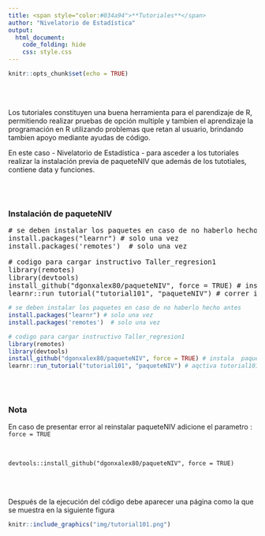 ```yaml
---
title: <span style="color:#034a94">**Tutoriales**</span>
author: "Nivelatorio de Estadística"
output:
  html_document:
    code_folding: hide
    css: style.css
---
```


```r
knitr::opts_chunk$set(echo = TRUE)
```

<br/><br/>

Los tutoriales constituyen una buena herramienta para el parendizaje de R, permitiendo realizar pruebas de opción multiple y tambien el aprendizaje la programación en R utilizando problemas que retan al usuario, brindando tambien apoyo mediante ayudas de código.

En este caso - Nivelatorio de Estadística - para asceder a los tutoriales realizar la instalación previa de  paqueteNIV que además de los tutotiales, contiene data y funciones.


<br/><br/>

### **Instalación de paqueteNIV**

<pre>
# se deben instalar los paquetes en caso de no haberlo hecho antes
install.packages("learnr") # solo una vez
install.packages('remotes')  # solo una vez

# codigo para cargar instructivo Taller_regresion1
library(remotes) 
library(devtools)  
install_github("dgonxalex80/paqueteNIV", force = TRUE) # instala  paqueteNIV
learnr::run_tutorial("tutorial101", "paqueteNIV") # correr instructivo 1
</pre>

```r
# se deben instalar los paquetes en caso de no haberlo hecho antes
install.packages("learnr") # solo una vez
install.packages('remotes')  # solo una vez

# codigo para cargar instructivo Taller_regresion1
library(remotes) 
library(devtools)  
install_github("dgonxalex80/paqueteNIV", force = TRUE) # instala  paqueteNIV
learnr::run_tutorial("tutorial101", "paqueteNIV") # aqctiva tutorial101

```

<br/><br/>

<div class="content-box-gray">
### **Nota**

En caso de presentar error al reinstalar paqueteNIV adicione el parametro : `force = TRUE`

<br/>

`devtools::install_github("dgonxalex80/paqueteNIV", force = TRUE)`

</div>

<br/><br/>

Después de la ejecución del código debe aparecer una página como la que se muestra en la siguiente figura 


```r
knitr::include_graphics("img/tutorial101.png")
```
  

